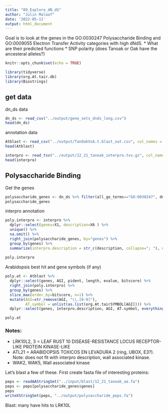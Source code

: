 ```yaml
---
title: "09_Explore_dN_dS"
author: "Julin Maloof"
date: '2022-05-11'
output: html_document
---
```


Goal is to look at the genes in the GO:0030247 Polysaccharide Binding and GO:0009055 Electron Transfer Activity categories with high dNdS.
* What are their predicted functions
* SNP polarity (does Tanoak or Oak have the ancesteral alleles?)

```r
knitr::opts_chunk$set(echo = TRUE)
```

```r
library(tidyverse)
library(org.At.tair.db)
library(Biostrings)
```

## get data

dn_ds data
```r
dn_ds <- read_csv("../output/gene_sets_dnds_long.csv")
head(dn_ds)
```

annotation data
```r
Atblast <- read_csv("../output/TanOakVsA.t.blast_out.csv", col_names = str_split("genes AGI pident length mismatch gapopen qstart qend sstart send evalue bitscore", " ")[[1]])
head(Atblast)
```


```r
interpro <- read_tsv("../output/12_21_tanoak_interpro.tsv.gz", col_names = FALSE)
head(interpro)
```


## Polysaccharide Binding

Get the genes
```r
polysaccharide_genes <- dn_ds %>% filter(all_go_terms=="GO:0030247", dnds >= 1.2)
polysaccharide_genes
```

interpro annotation

```r
poly.interpro <- interpro %>% 
  dplyr::select(genes=X1, description=X6 ) %>% 
  unique() %>% 
  na.omit() %>% 
  right_join(polysaccharide_genes, by="genes") %>%
  group_by(genes) %>%
  summarize(interpro.description = str_c(description, collapse="; "), dnds=unique(dnds))
  
poly.interpro
```

Arabidopsis best hit and gene symbols (if any)

```r
poly.at <- Atblast %>%
  dplyr::select(genes, AGI, pident, length, evalue, bitscore) %>%
  right_join(poly.interpro) %>%
  group_by(genes) %>%
  slice_max(order_by=bitscore, n=1) %>%
  mutate(AGI=str_remove(AGI, "\\.[0-9]"),
         AT.symbol = unlist(as.list(org.At.tairSYMBOL[AGI]))) %>%
  dplyr::select(genes, interpro.description, AGI, AT.symbol, everything())

poly.at
```

### Notes:

* LRK10L2, 3 = LEAF RUST 10 DISEASE-RESISTANCE LOCUS RECEPTOR- LIKE PROTEIN KINASE-LIKE
* ATL21 = ARABIDOPSIS TOXICOS EN LEVADURA 2 (ring, UBOX, E3?).  Note: does not fit with interpro description, wall associated kinase.
* WAK2, WAK5, Wall associated kinase

Let's blast a few of these.  First create fasta file of interesting proteins:

```r
peps <- readAAStringSet("../input/blast/12_21_tanoak_aa.fa")
peps <- peps[polysaccharide_genes$genes]
peps
writeXStringSet(peps, "../output/polysaccharide_peps.fa")
```


Blast: many have hits to LRK10L




